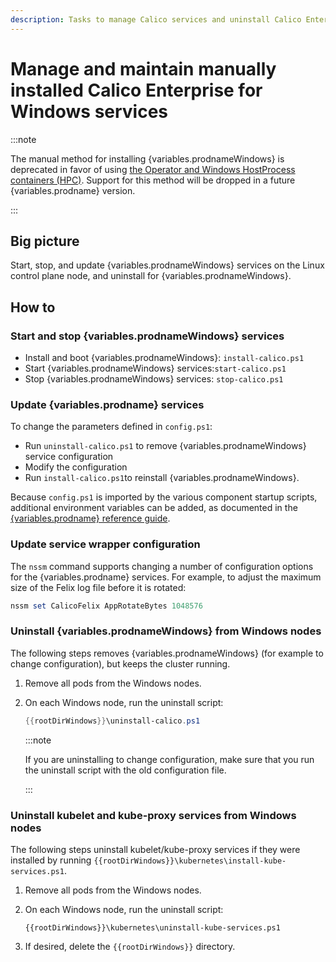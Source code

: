 ```yaml
---
description: Tasks to manage Calico services and uninstall Calico Enterprise for Windows when the manual install (non-HPC) method was used.
---
```


# Manage and maintain manually installed Calico Enterprise for Windows services

:::note

The manual method for installing {variables.prodnameWindows} is deprecated in favor of using [the Operator and Windows HostProcess containers (HPC)](../operator.mdx#install-{variables.prodnamedashWindows}-using-the-operator). Support for this method will be dropped in a future {variables.prodname} version.

:::

## Big picture

Start, stop, and update {variables.prodnameWindows} services on the Linux control plane node, and uninstall for {variables.prodnameWindows}.

## How to

### Start and stop {variables.prodnameWindows} services

- Install and boot {variables.prodnameWindows}: `install-calico.ps1`
- Start {variables.prodnameWindows} services:`start-calico.ps1`
- Stop {variables.prodnameWindows} services: `stop-calico.ps1`

### Update {variables.prodname} services

To change the parameters defined in `config.ps1`:

- Run `uninstall-calico.ps1` to remove {variables.prodnameWindows} service configuration
- Modify the configuration
- Run `install-calico.ps1`to reinstall {variables.prodnameWindows}.

Because `config.ps1` is imported by the various component startup scripts, additional environment variables can be added, as documented in the [{variables.prodname} reference guide](../../../../reference/index.mdx).

### Update service wrapper configuration

The `nssm` command supports changing a number of configuration options for the {variables.prodname} services. For example, to adjust the maximum size of the Felix log file before it is rotated:

```powershell
nssm set CalicoFelix AppRotateBytes 1048576
```

### Uninstall {variables.prodnameWindows} from Windows nodes

The following steps removes {variables.prodnameWindows} (for example to change configuration), but keeps the cluster running.

1. Remove all pods from the Windows nodes.
1. On each Windows node, run the uninstall script:

   ```powershell
   {{rootDirWindows}}\uninstall-calico.ps1
   ```

   :::note

   If you are uninstalling to change configuration, make sure that you run the uninstall script with the old configuration file.

   :::

### Uninstall kubelet and kube-proxy services from Windows nodes

The following steps uninstall kubelet/kube-proxy services if they were installed by running `{{rootDirWindows}}\kubernetes\install-kube-services.ps1`.

1. Remove all pods from the Windows nodes.
1. On each Windows node, run the uninstall script:

   ```
   {{rootDirWindows}}\kubernetes\uninstall-kube-services.ps1
   ```

1. If desired, delete the `{{rootDirWindows}}` directory.
